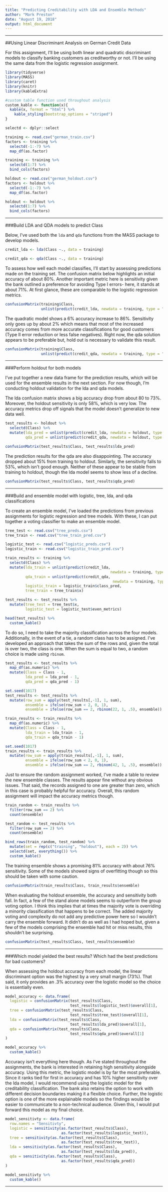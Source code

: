 ---
title: "Predicting Creditability with LDA and Ensemble Methods"
author: "Mark Preston"
date: "August 19, 2018"
output: html_document
---

***

##Using Linear Discriminant Analysis on German Credit Data

For this assignment, I'll be using both linear and quadratic discriminant models to classify banking customers as creditworthy or not. I'll be using the same data from the logistic regression assignment.

```{r loading dat and packages, warning=FALSE, message=FALSE}
library(tidyverse)
library(MASS)
library(caret)
library(knitr)
library(kableExtra)

#custom table function used throughout analysis
custom_kable <- function(x){
  kable(x, format = "html") %>%
    kable_styling(bootstrap_options = "striped")
}

selectd <- dplyr::select

training <- read.csv("german_train.csv")
factors <- training %>%
  selectd(-1:-7) %>%
  map_df(as.factor)

training <- training %>%
  selectd(1:7) %>%
  bind_cols(factors)

holdout <- read.csv("german_holdout.csv")
factors <- holdout %>%
  selectd(-1:-7) %>%
  map_df(as.factor)

holdout <- holdout %>%
  selectd(1:7) %>%
  bind_cols(factors)
```

***

###Build LDA and QDA models to predict Class

Below, I've used both the `lda` and `qda` functions from the MASS package to develop models.

```{r lda and qda development}
credit_lda <- lda(Class ~., data = training)

credit_qda <- qda(Class ~., data = training)
```

To assess how well each model classifies, I'll start by assessing predictions made on the training set. The confusion matrix below highlights an initial accuracy of about 80%. Another important metric here is sensitivity given the bank outlined a preference for avoiding Type I errors- here, it stands at about 71%. At first glance, these are comparable to the logistic regression metrics.  

```{r lda confusion matrix}
confusionMatrix(training$Class, 
                unlist(predict(credit_lda, newdata = training, type = "class")[1]))
```

The quadratic model shows a 6% accuracy increase to 86%. Sensitivity only goes up by about 2% which means that most of the increased accuracy comes from more accurate classifications for good customers (Type II error reduction or less false negatives). Right now, the qda solution appears to be preferable but, hold out is necessary to validate this result.

```{r qda confusion matrix}
confusionMatrix(training$Class, 
                unlist(predict(credit_qda, newdata = training, type = "class")[1]))
```

***

###Perform holdout for both models

I've put together a new data frame for the prediction results, which will be used for the ensemble results in the next section. For now though, I'm conducting holdout validation for the lda and qda models.

The lda confusion matrix shows a big accuracy drop from about 80 to 73%. Moreover, the holdout sensitivity is only 58%, which is very low. The accuracy metrics drop off signals that the model doesn't generalize to new data well.

```{r lda holdout validation}
test_results <- holdout %>%
  selectd(Class) %>%
  mutate(lda_pred = unlist(predict(credit_lda, newdata = holdout, type = "class")[1]),
         qda_pred = unlist(predict(credit_qda, newdata = holdout, type = "class")[1]))

confusionMatrix(test_results$Class, test_results$lda_pred)
```

The prediction results for the qda are also disappointing. The accuracy dropped about 15% from training to holdout. Similarly, the sensitivity falls to 53%, which isn't good enough. Neither of these appear to be stable from training to holdout, though the lda model seems to show less of a decline.

```{r qda holdout validation}
confusionMatrix(test_results$Class, test_results$qda_pred)
```

***

###Build and ensemble model with logistic, tree, lda, and qda classifications

To create an ensemble model, I've loaded the predictions from previous assignments for logistic regression and tree models. With these, I can put together a voting classifier to make an ensemble model.

```{r ensemble model creation}
tree_test <- read.csv("tree_preds.csv")
tree_train <- read.csv("tree_train_pred.csv")

logistic_test <- read.csv("logistic_preds.csv")
logistic_train <- read.csv("logistic_train_pred.csv")

train_results <- training %>%
  selectd(Class) %>%
  mutate(lda_train = unlist(predict(credit_lda, 
                                               newdata = training, type = "class")[1]),
         qda_train = unlist(predict(credit_qda, 
                                                newdata = training, type = "class")[1]),
         logistic_train = logistic_train$class_pred,
         tree_train = tree_train$x)

test_results <- test_results %>%
  mutate(tree_test = tree_test$x,
         logistic_test = logistic_test$even_metrics)

head(test_results) %>%
  custom_kable()
```

To do so, I need to take the majority classification across the four models. Additionally, in the event of a tie, a random class has to be assigned. I've developed an approach that takes the sum of the rows and, given the total is over two, the class is one. When the sum is equal to two, a random choice is made using `rbinom`.

```{r ensemble function}
test_results <- test_results %>%
  map_df(as.numeric) %>%
  mutate(Class = Class - 1,
         lda_pred = lda_pred - 1,
         qda_pred = qda_pred - 1)

set.seed(1017)
test_results <- test_results %>%
  mutate(row_sum = apply(test_results[,-1], 1, sum),
         ensemble = ifelse(row_sum < 2, 0, 1),
         ensemble = ifelse(row_sum == 2, rbinom(22, 1, .5), ensemble))

train_results <- train_results %>%
  map_df(as.numeric) %>%
  mutate(Class = Class - 1,
         lda_train = lda_train - 1,
         qda_train = qda_train - 1)

set.seed(1017)
train_results <- train_results %>%
  mutate(row_sum = apply(train_results[,-1], 1, sum),
         ensemble = ifelse(row_sum < 2, 0, 1),
         ensemble = ifelse(row_sum == 2, rbinom(42, 1, .5), ensemble))
```

Just to ensure the random assignment worked, I've made a table to review the new ensemble classes. The results appear fine without any obvious issues. That said, the records assigned to one are greater than zero, which in this case is probably helpful for accuracy. Overall, this random assignment will impact the accuracy metrics though.

```{r shwoing random 1s and 0s}
train_random <- train_results %>%
  filter(row_sum == 2) %>%
  count(ensemble)

test_random <- test_results %>%
  filter(row_sum == 2) %>%
  count(ensemble)

bind_rows(train_random, test_random) %>%
  mutate(set = rep(c("training", "holdout"), each = 2)) %>%
  selectd(set, everything()) %>%
  custom_kable()
```

The training ensemble shows a promising 81% accuracy with about 76% sensitivity. Some of the models showed signs of overfitting though so this should be taken with some caution.

```{r ensemble train review}
confusionMatrix(train_results$Class, train_results$ensemble)
```

When evaluating the holdout ensemble, the accuracy and sensitivity both fall. In fact, a few of the stand alone models seems to outperform the group voting option. I think this implies that at times the majority vote is overriding a minority classification that happens to be correct. The added majority voting and complexity do not add any predictive power here so I wouldn't carry the ensemble forward. It didn't do as well as I had hoped but, given a few of the models comprising the ensemble had hit or miss results, this shouldn't be surprising. 

```{r ensemble test review}
confusionMatrix(test_results$Class, test_results$ensemble)
```

***

###Which model yielded the best results? Which had the best predictions for bad customers?

When assessing the holdout accuracy from each model, the linear discriminant option was the highest by a very small margin (73%). That said, it only provides an .3% accuracy over the logistic model so the choice is essentially even.

```{r overall model review}
model_accuracy <- data.frame(
  logistic = confusionMatrix(test_results$Class, 
                             test_results$logistic_test)$overall[1],
  tree = confusionMatrix(test_results$Class, 
                             test_results$tree_test)$overall[1],
  lda = confusionMatrix(test_results$Class, 
                             test_results$lda_pred)$overall[1],
  qda = confusionMatrix(test_results$Class, 
                             test_results$qda_pred)$overall[1]
)

model_accuracy %>%
  custom_kable()
```

Accuracy isn't everything here though. As I've stated throughout the assignments, the bank is interested in retaining high sensitivity alongside accuracy. Using this metric, the logistic model is by far the most preferable. Since it ranks tied for first in accuracy and has 10% higher sensitivity over the lda model, I would recommend using the logistic model for the creditability classification. The bank also retains the option to work with different decision boundaries making it a flexible choice. Further, the logistic option is one of the more explainable models so the findings would be easier to communicate to a non-technical audience. Given this, I would put forward this model as my final choice. 

```{r overall model review 2}
model_sensitivty <- data.frame(
  row.names = "Sensitivty",
  logistic = sensitivity(as.factor(test_results$Class),
                         as.factor(test_results$logistic_test)),
  tree = sensitivity(as.factor(test_results$Class),
                         as.factor(test_results$tree_test)),
  lda = sensitivity(as.factor(test_results$Class),
                         as.factor(test_results$lda_pred)),
  qda = sensitivity(as.factor(test_results$Class),
                         as.factor(test_results$qda_pred))
)

model_sensitivty %>%
  custom_kable()
```

***
